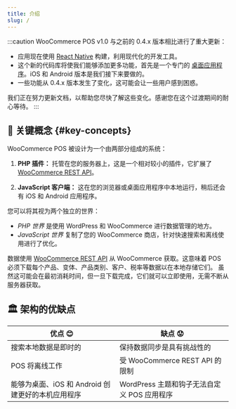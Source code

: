 ```yaml
---
title: 介绍
slug: /
---
```



:::caution
WooCommerce POS v1.0 与之前的 0.4.x 版本相比进行了重大更新：

- 应用现在使用 [React Native](https://reactnative.dev/) 构建，利用现代化的开发工具。
- 这个新的代码库将使我们能够添加更多功能，首先是一个专门的 [桌面应用程序](https://github.com/wcpos/electron/releases)。iOS 和 Android 版本是我们接下来要做的。
- 一些功能从 0.4.x 版本发生了变化，这可能会让一些用户感到困惑。

我们正在努力更新文档，以帮助您尽快了解这些变化。感谢您在这个过渡期间的耐心等待。
:::

## 🔑 关键概念 {#key-concepts}

WooCommerce POS 被设计为一个由两部分组成的系统：

1. **PHP 插件：** 托管在您的服务器上，这是一个相对较小的插件，它扩展了 [WooCommerce REST API](/reference/wc-rest-api)。

2. **JavaScript 客户端：** 这在您的浏览器或桌面应用程序中本地运行，稍后还会有 iOS 和 Android 应用程序。

您可以将其视为两个独立的世界：

- _PHP 世界_ 是使用 WordPress 和 WooCommerce 进行数据管理的地方。
- _JavaScript 世界_ 复制了您的 WooCommerce 商店，针对快速搜索和离线使用进行了优化。

<LocalizedSVG svgName="pos-client-woo-server" />

数据使用 [WooCommerce REST API](https://woocommerce.github.io/woocommerce-rest-api-docs/) 从 WooCommerce 获取。这意味着 POS 必须下载每个产品、变体、产品类别、客户、税率等数据以在本地存储它们。
虽然这可能会在最初消耗时间，但一旦下载完成，它们就可以立即使用，无需不断从服务器获取。

## 🏛️ 架构的优缺点

| 优点 😊                                                          | 缺点 😟                                                   |
| ------------------------------------------------------------------ | -------------------------------------------------------- |
| 搜索本地数据是即时的                                            | 保持数据同步是具有挑战性的                            |
| POS 将离线工作                                                  | 受 WooCommerce REST API 的限制                          |
| 能够为桌面、iOS 和 Android 创建更好的本机应用程序              | WordPress 主题和钩子无法自定义 POS 应用程序             |
